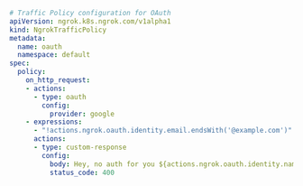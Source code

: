 ```yaml
# Traffic Policy configuration for OAuth
apiVersion: ngrok.k8s.ngrok.com/v1alpha1
kind: NgrokTrafficPolicy
metadata:
  name: oauth
  namespace: default
spec:
  policy:
    on_http_request:
    - actions:
      - type: oauth
        config:
          provider: google
    - expressions:
      - "!actions.ngrok.oauth.identity.email.endsWith('@example.com')"
      actions:
      - type: custom-response
        config:
          body: Hey, no auth for you ${actions.ngrok.oauth.identity.name}!
          status_code: 400
```

